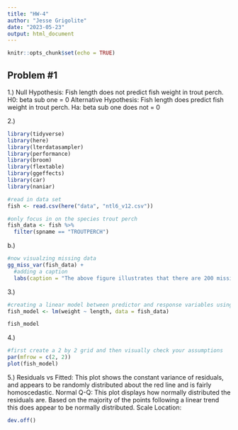 ```yaml
---
title: "HW-4"
author: "Jesse Grigolite"
date: "2023-05-23"
output: html_document
---
```


```r
knitr::opts_chunk$set(echo = TRUE)
```

## Problem #1

1.) 
Null Hypothesis: Fish length does not predict fish weight in trout perch.
H0: beta sub one = 0
Alternative Hypothesis: Fish length does predict fish weight in trout perch.
Ha: beta sub one does not = 0

2.) 
```r
library(tidyverse)
library(here)
library(lterdatasampler)
library(performance)
library(broom)
library(flextable)
library(ggeffects)
library(car)
library(naniar)
```

```r
#read in data set
fish <- read.csv(here("data", "ntl6_v12.csv"))
```

```r
#only focus in on the species trout perch
fish_data <- fish %>% 
  filter(spname == "TROUTPERCH")

```

b.)
```r
#now visualzing missing data
gg_miss_var(fish_data) +
  #adding a caption
  labs(caption = "The above figure illustrates that there are 200 missing values for trout perch weight which will influence the sample size of our data.")
```
 
3.)
```r
#creating a linear model between predictor and response variables using the filtered data set
fish_model <- lm(weight ~ length, data = fish_data)

fish_model

```

4.)
```r
#first create a 2 by 2 grid and then visually check your assumptions
par(mfrow = c(2, 2))
plot(fish_model)
```

5.)
Residuals vs Fitted: This plot shows the constant variance of residuals, and appears to be randomly distributed about the red line and is fairly homoscedastic.
Normal Q-Q: This plot displays how normally distributed the residuals are. Based on the majority of the points following a linear trend this does appear to be normally distributed.
Scale Location: 
```r
dev.off()
```

